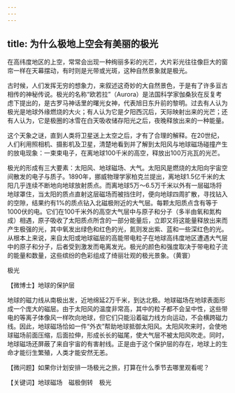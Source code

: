 ```yaml
---
---
---
```

title: 为什么极地上空会有美丽的极光
---




在高纬度地区的上空，常常会出现一种绚丽多彩的光芒，大片彩光往往像巨大的窗帘一样在天幕摆动，有时则是光带或光斑，这种自然景象就是极光。

古时候，人们发挥无穷的想象力，来叙述这奇妙的大自然景色，于是有了许多亘古相传的神秘传说。极光的名称“欧若拉”（Aurora）是法国科学家伽桑狄在反复考虑下提出的，是古罗马神话里的曙光女神，代表旭日东升前的黎明。过去有人认为极光是地球外缘燃烧的大火；有人认为它是夕阳西沉后，天际映射出来的光芒；还有人认为，它是极圈的冰雪在白天吸收储存阳光之后，夜晚释放出来的一种能量。

这个天象之谜，直到人类将卫星送上太空之后，才有了合理的解释。在20世纪，人们利用照相机、摄影机及卫星，清楚地看到并了解到太阳风与地球磁场碰撞产生的放电现象：一束束电子，在离地球100千米的高空，释放出100万兆瓦的光芒。

极光的形成有三大要素：太阳风、地球磁场、大气。太阳风是燃烧的太阳向宇宙空间散发的电子与质子。1890年，挪威物理学家柏克兰提出，离地球1.5亿千米的太阳几乎连续不断地向地球放射质点。而离地球5万～6.5万千米以外有一层磁场将地球罩住，当太阳的质点直射这层磁场而被挡住时，便向地球四周扩散，寻找钻入的空隙，结果约有1%的质点钻入北磁极附近的大气层。每颗太阳质点含有等于1000伏的电。它们在100千米外的高空大气层中与原子和分子（多半由氧和氮构成）相遇，原子吸收了太阳质点所含的一部分能量后，立即又将这能量释放出来而产生极强的光，其中氧发出绿色和红色的光，氮则发出紫、蓝和一些深红色的光。从根本上来说，来自太阳或地球磁层的高能带电粒子在地球高纬度地区遭遇大气层中的原子和分子，后者受到激发而电离发光。极光的颜色和强度取决于带电粒子流的能量和数量，这些缤纷的色彩组成了绮丽壮观的极光景象。（黄寰）

极光





【微博士】地球的保护层

地球的磁力线从南极出发，近地绵延2万千米，到达北极。地球磁场在地球表面形成一个庞大的磁层。由于太阳风的温度非常高，其中的粒子都不会呈中性，这些带电的等离子体像风一样吹向地球，但它们只能沿着磁力线方向运动，不会横跨磁力线。因此，地球磁场恰如一件“外衣”帮助地球抵御太阳风。太阳风吹来时，会使地球磁场前面压缩，后面拉伸，形成长长的磁尾，使大气层不被太阳风吹走。同时，地球磁场还屏蔽了来自宇宙的有害射线。正是由于这个保护层的存在，地球上的生命才能衍生繁殖，人类才能安然无恙。

【微问题】如果你计划安排一场极光之旅，打算在什么季节去哪里观看呢？

【关键词】地球磁场　磁极倒转　极光